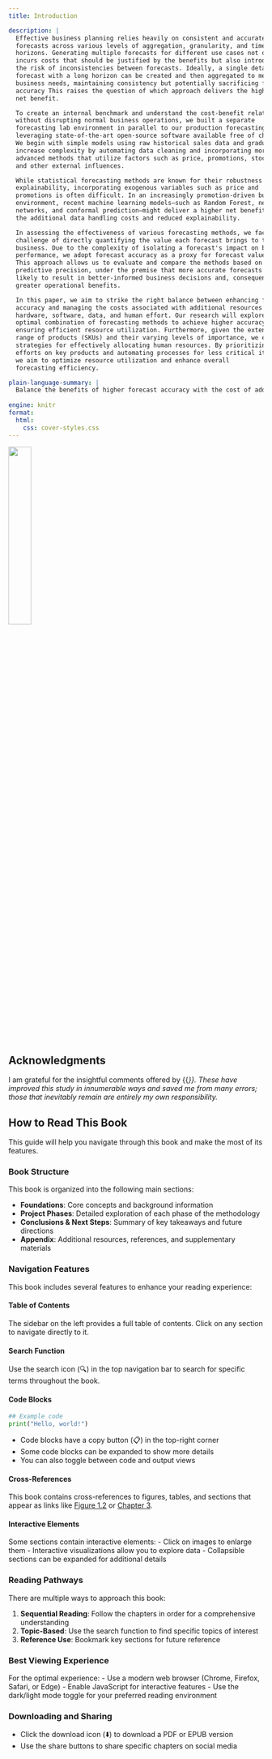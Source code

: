 ```yaml
---
title: Introduction

description: |
  Effective business planning relies heavily on consistent and accurate 
  forecasts across various levels of aggregation, granularity, and time 
  horizons. Generating multiple forecasts for different use cases not only 
  incurs costs that should be justified by the benefits but also introduces 
  the risk of inconsistencies between forecasts. Ideally, a single detailed 
  forecast with a long horizon can be created and then aggregated to meet all 
  business needs, maintaining consistency but potentially sacrificing forecast 
  accuracy This raises the question of which approach delivers the highest 
  net benefit.

  To create an internal benchmark and understand the cost-benefit relationship 
  without disrupting normal business operations, we built a separate 
  forecasting lab environment in parallel to our production forecasting system, 
  leveraging state-of-the-art open-source software available free of charge. 
  We begin with simple models using raw historical sales data and gradually 
  increase complexity by automating data cleaning and incorporating more 
  advanced methods that utilize factors such as price, promotions, stock-outs, 
  and other external influences.

  While statistical forecasting methods are known for their robustness and 
  explainability, incorporating exogenous variables such as price and 
  promotions is often difficult. In an increasingly promotion-driven business 
  environment, recent machine learning models—such as Random Forest, neural 
  networks, and conformal prediction—might deliver a higher net benefit despite 
  the additional data handling costs and reduced explainability.

  In assessing the effectiveness of various forecasting methods, we face the 
  challenge of directly quantifying the value each forecast brings to the 
  business. Due to the complexity of isolating a forecast's impact on business 
  performance, we adopt forecast accuracy as a proxy for forecast value. 
  This approach allows us to evaluate and compare the methods based on their 
  predictive precision, under the premise that more accurate forecasts are 
  likely to result in better-informed business decisions and, consequently, 
  greater operational benefits.

  In this paper, we aim to strike the right balance between enhancing forecast 
  accuracy and managing the costs associated with additional resources like 
  hardware, software, data, and human effort. Our research will explore the 
  optimal combination of forecasting methods to achieve higher accuracy while 
  ensuring efficient resource utilization. Furthermore, given the extensive 
  range of products (SKUs) and their varying levels of importance, we explore 
  strategies for effectively allocating human resources. By prioritizing 
  efforts on key products and automating processes for less critical items, 
  we aim to optimize resource utilization and enhance overall 
  forecasting efficiency.

plain-language-summary: |
  Balance the benefits of higher forecast accuracy with the cost of additional resources ...
  
engine: knitr 
format:
  html:
    css: cover-styles.css
---
```


::: {.cover-container}
![](images/logo_transp.png){width=30% fig-align="center" .cover-image}
:::

## Acknowledgments {.appendix .unnumbered}

I am grateful for the insightful comments offered by {{<var mentor >}}. These have improved this study in innumerable ways and saved me from many errors; those that inevitably remain are entirely my own responsibility.

## How to Read This Book

This guide will help you navigate through this book and make the most of its features.

### Book Structure

This book is organized into the following main sections:

- **Foundations**: Core concepts and background information
- **Project Phases**: Detailed exploration of each phase of the methodology
- **Conclusions & Next Steps**: Summary of key takeaways and future directions
- **Appendix**: Additional resources, references, and supplementary materials

### Navigation Features

This book includes several features to enhance your reading experience:

#### Table of Contents
The sidebar on the left provides a full table of contents. Click on any section to navigate directly to it.

#### Search Function
Use the search icon (🔍) in the top navigation bar to search for specific terms throughout the book.

#### Code Blocks
```python
## Example code
print("Hello, world!")
```
- Code blocks have a copy button (📋) in the top-right corner
- Some code blocks can be expanded to show more details
- You can also toggle between code and output views

#### Cross-References
This book contains cross-references to figures, tables, and sections that appear as links like [Figure 1.2](#) or [Chapter 3](#).

#### Interactive Elements
Some sections contain interactive elements:
- Click on images to enlarge them
- Interactive visualizations allow you to explore data
- Collapsible sections can be expanded for additional details

### Reading Pathways

There are multiple ways to approach this book:

1. **Sequential Reading**: Follow the chapters in order for a comprehensive understanding
2. **Topic-Based**: Use the search function to find specific topics of interest
3. **Reference Use**: Bookmark key sections for future reference

### Best Viewing Experience

For the optimal experience:
- Use a modern web browser (Chrome, Firefox, Safari, or Edge)
- Enable JavaScript for interactive features
- Use the dark/light mode toggle for your preferred reading environment

### Downloading and Sharing

- Click the download icon (⬇️) to download a PDF or EPUB version
- Use the share buttons to share specific chapters on social media